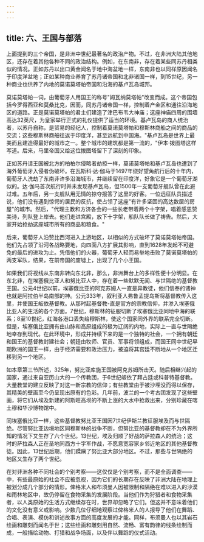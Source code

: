 ```yaml
---
---
---
```

title: 六、王国与部落
---



上面提到的三个帝国，是非洲中世纪最著名的政治产物。不过，在非洲大陆其他地区，还存在着其他各种不同的政治结构。例如，在东南非，存在着某些同苏丹相类似的情况。正如苏丹以出口黄金闻名于地中海盆地一样，东南非也以同样原因闻名于印度洋盆地；正如某种商业养育了苏丹诸帝国和北非诸国一样，到15世纪，另一种商业也供养了内地的莫诺莫塔帕帝国和沿海的基卢瓦岛城邦。

莫诺莫塔帕一词，由葡萄牙人用国王的称号"姆瓦纳莫塔帕"改变而成。这个帝国包括今罗得西亚和莫桑比克，因而，同苏丹诸帝国一样，控制着产金区和通往沿海地区的道路。正是莫诺莫塔帕的君主们建造了津巴布韦大神庙；这座神庙四周的围墙高达32英尺，为皇家举行正式的礼仪提供了适当的环境。基卢瓦岛的商人统治者，以苏丹自称，是贸易的经纪人，控制着莫诺莫塔帕和穆斯林商船之间的商品的交流；这些穆斯林商船往返于印度洋，甚至远航到中国海。"基卢瓦岛是世界上最美而且建造得最好的城市之一。整个城市的建筑都是第一流的，"伊本·拨图塔这样写道。后来，马里帝国又给这位拨图塔留下了深刻的印象。

正如苏丹请王国被北方的柏柏尔侵略者劫掠一样，莫诺莫塔帕和基卢瓦岛也遭到了海外葡萄牙入侵者伪破坏。在瓦斯科·达·伽马于1497年绕好望角航行后的十年内，葡萄牙人洗劫了东南非许多沿海城市，并继续留在印度洋，好象它是一个葡萄牙湖似的。达·伽马首次航行时并未发现基卢瓦岛，但1500年一支葡萄牙舰队曾在此避过难。五年后，另一支舰队用无情的掠夺报答了这里的好客。一位远征队员描述说，他们没有遇到惊愕的居民的反抗，使占领了这座"有许多坚固的高达数层的房屋"的城市。然后，"代理主教和方济各会的一些长老带着两个十字架，唱着感恩赞美诗，列队登上岸去。他们走进宫殿，放下十字架，船队队长做了祷告。然后，大家开始抢劫这座城市所有的商品和粮食。"

后来，葡萄牙人沿赞比西河进入上游地区，以相似的方式破坏了莫诺莫塔帕帝国。他们先占领了沿河各战略要地，向四面八方扩展其影响，直到1628年发起不可避免的最后的进攻为止。凭借他们的火器，葡萄牙人轻而易举地击败了莫诺莫塔帕的两支军队，结果，在前帝国的废墟上，出现了几个小王国。

如果我们将视线从东南非转向东北非，那么，非洲舞台上的多样性便十分明显。在东北非，在埃塞俄比亚人和努比亚人中，存在着一些默默无闻、与世隔绝的基督教王国。公元4世纪以前，埃塞俄比亚的阿克苏姆人一直是异教徒，他们信奉的诸神也就是阿拉伯半岛南部的神。公元333年，叙利亚人弗鲁孟提乌斯将基督教传入这里，并使国王皈依基督教。从那时起基督教-直是官方的宗教信仰，并渗入埃塞俄比亚人的生活的各个方面。7世纪，穆斯林的征服切断了埃塞俄比亚同地中海的联系；8至10世纪，红海各港口丢失给穆斯林，使这个国家同外界的联系完全切断。但是，埃塞俄比亚拥有由山脉和高原组成的极为辽阔的内地，实际上一直与世隔绝地幸存到现代。在此环境中，形成并持续下来的是一个独特的社会，一个拥有朝廷和国王的基督教封建社会；朝廷由牧师、官员、军事将领组成，而国王同中世纪早期欧洲的国王一样，由于经济需要和政治压力，被迫将其宫廷不断地从一个地区迁移到另一个地区。

如本章第三节所述，325年，努比亚库施王国被阿克苏姆所击灭。随后相继兴起的国家，通过来自亚历山大的一个传教团，于6世纪皈依了拜占廷或科普特基督教。大量教堂的建立反映了对这一新宗教的信仰；有些教堂由于被沙埋没而得以保存，其精美的壁画至今仍呈现出原有的色彩。几年前，波兰的一个考古团发现了这些壁画，将它们从埃及新建的阿斯旺高坝的不断上涨的大水中抢救出来，分别珍藏在喀土穆和华沙博物馆中。

同埃塞俄比亚一样，这些基督教努比亚王国因7世纪伊斯兰教征服埃及而与世隔绝。尽管努比亚边境地区同穆斯林的战争不断，但努比亚的基督教却在不为外界所知的情况下又生存了六个世纪。13世纪，埃及归顺了好战的萨拉森人的统治；这时的萨拉森人正在圣地同西方十字军作战，不愿意宽容家乡邻近地区的其他基督教徒。因此，13世纪后期，他们蹂躏了努比亚大部分地区。不过，那些与世隔绝的地区又生存了两个世纪。

在对非洲各种不同社会的个别考察——这仅仅是个别考察，而不是全面调查——中，有些最原始的社会不应被忽视，因为它们的长期存在反映了非洲大陆在地理上被划分成几个部分的情形。俾格米人和布须曼人因被限制和隔绝在难以进入的沙漠和雨林地区中，故仍停留在食物采集的发展阶段。当他们作为狩猎者和食物采集者，以人类原始的生活方式继续存在时，世界却忽略了它们。但这并不意味着他们的文化没有意义或影响。少数几位仔细地观察过俾格米人的人报导了他们在舞蹈、合唱、表演、模仿和讲述故事方面的高度发展的才能。同样，布须曼人也以其岩石绘画和雕刻而闻名于世；这些绘画和雕刻用自然、流畅、富有韵律的线条绘制而成，一般描绘动物、打猎和战争场面，以及伴以舞蹈的仪式活动。